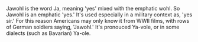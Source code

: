 {{rfc}}
Jawohl is the word Ja, meaning 'yes' mixed with the emphatic wohl.  So Jawohl is an emphatic 'yes.'  It's used especially in a military context as, 'yes sir.'  For this reason Americans may only know it from WWII films, with rows of German soldiers saying, 'Jawohl.'  It's pronouced Ya-vole, or in some dialects (such as Bavarian) Ya-ole.